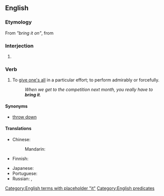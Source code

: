 ==English==

===Etymology===
From ''"bring it on"'', from {{term|bring on}}

===Interjection===
{{en-interj}}

# {{context|US|emphatic|lang=en}} {{non-gloss definition|Used to respond affirmatively and aggressively to a challenge by issuing one in return.}}

===Verb===
{{en-verb|head=[[bring]] [[it]]|brings it|bringing it|brought it}}

# {{context|intransitive|informal|lang=en}} To [[give one's all]] in a particular effort; to perform admirably or forcefully.
#: ''When we get to the competition next month, you really have to '''bring it'''.''

====Synonyms====
* [[throw down]]

====Translations====
{{trans-top|to apply maximum effort to an effort}}
* Chinese:
*: Mandarin: {{t|cmn|放手一搏|tr=fàng shoǔ yī bó|sc=Hani}}
* Finnish: {{t-|fi|antaa kaikkensa}}
{{trans-mid}}
* Japanese: {{t-SOP|ja|[[一生懸命]][[頑張る]]|tr=isshōkenmei ganbaru|sc=Jpan}}
* Portuguese: {{t-|pt|dar o máximo de si}}
* Russian: {{t|ru|постараться|pf|tr=postarátʹsja|sc=Cyrl}}, {{t-SOP|ru|[[приложить]] [[все]] [[усилие|усилия]]|tr=priložítʹ vse usílija|pf}}
{{trans-bottom}}

[[Category:English terms with placeholder "it"]]
[[Category:English predicates]]